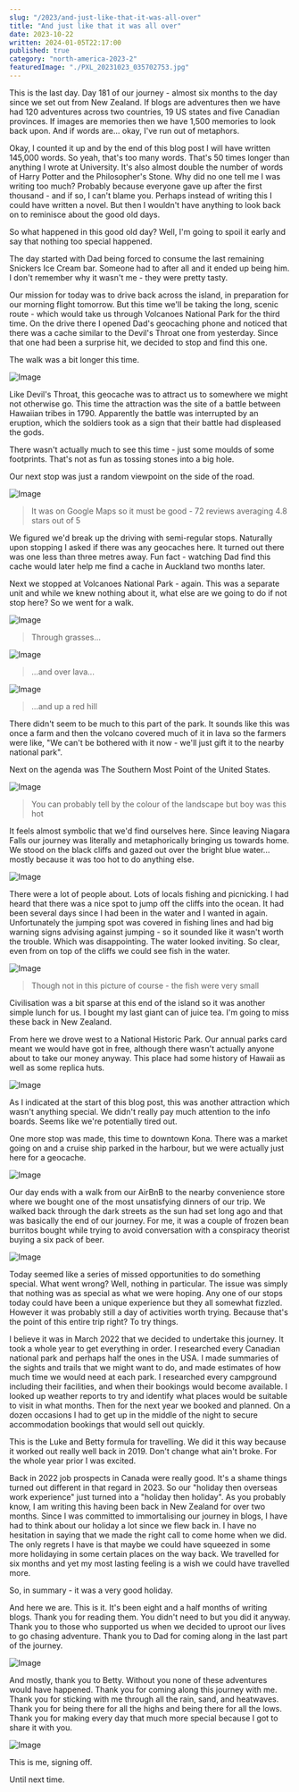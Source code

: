 ```yaml
---
slug: "/2023/and-just-like-that-it-was-all-over"
title: "And just like that it was all over"
date: 2023-10-22
written: 2024-01-05T22:17:00
published: true
category: "north-america-2023-2"
featuredImage: "./PXL_20231023_035702753.jpg"
---
```


This is the last day. Day 181 of our journey - almost six months to the day since we set out from New Zealand. If blogs are adventures then we have had 120 adventures across two countries, 19 US states and five Canadian provinces. If images are memories then we have 1,500 memories to look back upon. And if words are... okay, I've run out of metaphors.

Okay, I counted it up and by the end of this blog post I will have written 145,000 words. So yeah, that's too many words. That's 50 times longer than anything I wrote at University. It's also almost double the number of words of Harry Potter and the Philosopher's Stone. Why did no one tell me I was writing too much? Probably because everyone gave up after the first thousand - and if so, I can't blame you. Perhaps instead of writing this I could have written a novel. But then I wouldn't have anything to look back on to reminisce about the good old days.

So what happened in this good old day? Well, I'm going to spoil it early and say that nothing too special happened.

The day started with Dad being forced to consume the last remaining Snickers Ice Cream bar. Someone had to after all and it ended up being him. I don't remember why it wasn't me - they were pretty tasty.

Our mission for today was to drive back across the island, in preparation for our morning flight tomorrow. But this time we'll be taking the long, scenic route - which would take us through Volcanoes National Park for the third time. On the drive there I opened Dad's geocaching phone and noticed that there was a cache similar to the Devil's Throat one from yesterday. Since that one had been a surprise hit, we decided to stop and find this one.

The walk was a bit longer this time.

![Image](PXL_20231022_195042013.jpg)

Like Devil's Throat, this geocache was to attract us to somewhere we might not otherwise go. This time the attraction was the site of a battle between Hawaiian tribes in 1790. Apparently the battle was interrupted by an eruption, which the soldiers took as a sign that their battle had displeased the gods.

There wasn't actually much to see this time - just some moulds of some footprints. That's not as fun as tossing stones into a big hole.

Our next stop was just a random viewpoint on the side of the road.

![Image](PXL_20231022_203501461.jpg)

> It was on Google Maps so it must be good - 72 reviews averaging 4.8 stars out of 5

We figured we'd break up the driving with semi-regular stops. Naturally upon stopping I asked if there was any geocaches here. It turned out there was one less than three metres away. Fun fact - watching Dad find this cache would later help me find a cache in Auckland two months later.

Next we stopped at Volcanoes National Park - again. This was a separate unit and while we knew nothing about it, what else are we going to do if not stop here? So we went for a walk.

![Image](PXL_20231022_210848549.jpg)

> Through grasses...

![Image](PXL_20231022_211355112.jpg)

> ...and over lava...

![Image](PXL_20231022_214036548.jpg)

> ...and up a red hill

There didn't seem to be much to this part of the park. It sounds like this was once a farm and then the volcano covered much of it in lava so the farmers were like, "We can't be bothered with it now - we'll just gift it to the nearby national park".

Next on the agenda was The Southern Most Point of the United States.

![Image](PXL_20231022_223818765.jpg)

> You can probably tell by the colour of the landscape but boy was this hot

It feels almost symbolic that we'd find ourselves here. Since leaving Niagara Falls our journey was literally and metaphorically bringing us towards home. We stood on the black cliffs and gazed out over the bright blue water... mostly because it was too hot to do anything else.

![Image](PXL_20231022_222451001.jpg)

There were a lot of people about. Lots of locals fishing and picnicking. I had heard that there was a nice spot to jump off the cliffs into the ocean. It had been several days since I had been in the water and I wanted in again. Unfortunately the jumping spot was covered in fishing lines and had big warning signs advising against jumping - so it sounded like it wasn't worth the trouble. Which was disappointing. The water looked inviting. So clear, even from on top of the cliffs we could see fish in the water.

![Image](PXL_20231022_222843282.jpg)

> Though not in this picture of course - the fish were very small

Civilisation was a bit sparse at this end of the island so it was another simple lunch for us. I bought my last giant can of juice tea. I'm going to miss these back in New Zealand.

From here we drove west to a National Historic Park. Our annual parks card meant we would have got in free, although there wasn't actually anyone about to take our money anyway. This place had some history of Hawaii as well as some replica huts.

![Image](PXL_20231023_004851782.jpg)

As I indicated at the start of this blog post, this was another attraction which wasn't anything special. We didn't really pay much attention to the info boards. Seems like we're potentially tired out.

One more stop was made, this time to downtown Kona. There was a market going on and a cruise ship parked in the harbour, but we were actually just here for a geocache.

![Image](PXL_20231023_022812887.jpg)

Our day ends with a walk from our AirBnB to the nearby convenience store where we bought one of the most unsatisfying dinners of our trip. We walked back through the dark streets as the sun had set long ago and that was basically the end of our journey. For me, it was a couple of frozen bean burritos bought while trying to avoid conversation with a conspiracy theorist buying a six pack of beer.

![Image](PXL_20231023_035702753.jpg)

Today seemed like a series of missed opportunities to do something special. What went wrong? Well, nothing in particular. The issue was simply that nothing was as special as what we were hoping. Any one of our stops today could have been a unique experience but they all somewhat fizzled. However it was probably still a day of activities worth trying. Because that's the point of this entire trip right? To try things.

I believe it was in March 2022 that we decided to undertake this journey. It took a whole year to get everything in order. I researched every Canadian national park and perhaps half the ones in the USA. I made summaries of the sights and trails that we might want to do, and made estimates of how much time we would need at each park. I researched every campground including their facilities, and when their bookings would become available. I looked up weather reports to try and identify what places would be suitable to visit in what months. Then for the next year we booked and planned. On a dozen occasions I had to get up in the middle of the night to secure accommodation bookings that would sell out quickly.

This is the Luke and Betty formula for travelling. We did it this way because it worked out really well back in 2019. Don't change what ain't broke. For the whole year prior I was excited.

Back in 2022 job prospects in Canada were really good. It's a shame things turned out different in that regard in 2023. So our "holiday then overseas work experience" just turned into a "holiday then holiday". As you probably know, I am writing this having been back in New Zealand for over two months. Since I was committed to immortalising our journey in blogs, I have had to think about our holiday a lot since we flew back in. I have no hesitation in saying that we made the right call to come home when we did. The only regrets I have is that maybe we could have squeezed in some more holidaying in some certain places on the way back. We travelled for six months and yet my most lasting feeling is a wish we could have travelled more.

So, in summary - it was a very good holiday.

And here we are. This is it. It's been eight and a half months of writing blogs. Thank you for reading them. You didn't need to but you did it anyway. Thank you to those who supported us when we decided to uproot our lives to go chasing adventure. Thank you to Dad for coming along in the last part of the journey.

![Image](PXL_20231022_224032858.jpg)

And mostly, thank you to Betty. Without you none of these adventures would have happened. Thank you for coming along this journey with me. Thank you for sticking with me through all the rain, sand, and heatwaves. Thank you for being there for all the highs and being there for all the lows. Thank you for making every day that much more special because I got to share it with you.

![Image](PXL_20231022_224002199.jpg)

This is me, signing off.

Until next time.
